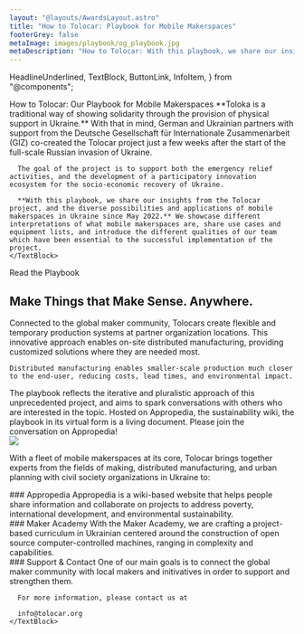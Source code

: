 ```yaml
---
layout: "@layouts/AwardsLayout.astro"
title: "How to Tolocar: Playbook for Mobile Makerspaces"
footerGrey: false
metaImage: images/playbook/og_playbook.jpg
metaDescription: "How to Tolocar: With this playbook, we share our insights from the Tolocar project, and the diverse possibilities and applications of mobile makerspaces in Ukraine since May 2022."
---
```


  HeadlineUnderlined,
  TextBlock,
  ButtonLink,
  InfoItem,
} from "@components";


<WideCard
  bg={3}
  className="mt-20 md:mt-32 !px-0"
  centerImage="images/playbook/playbook.svg"
  centerImageClasses="w-full relative -top-32"
/>
<div class="bg-neutral-50 w-full -mt-48 pt-48">
  <div class="container-width grid grid-cols-1 md:grid-cols-12 gap-8 mt-8 mb-20 md:mt-20 bg-neutral-50 lg:!px-0">
    <HeadlineUnderlined variant={11} className="pt-10 pb-8 sm:py-0 col-span-5">
      How to Tolocar: Our Playbook for Mobile Makerspaces
    </HeadlineUnderlined>
    <TextBlock className="col-span-6">
      **Toloka is a traditional way of showing solidarity through the provision of physical support in Ukraine.** With that in mind, German and Ukrainian partners with support from the Deutsche Gesellschaft für Internationale Zusammenarbeit (GIZ) co-created the Tolocar project just a few weeks after the start of the full-scale Russian invasion of Ukraine. 

      The goal of the project is to support both the emergency relief activities, and the development of a participatory innovation ecosystem for the socio-economic recovery of Ukraine.

      **With this playbook, we share our insights from the Tolocar project, and the diverse possibilities and applications of mobile makerspaces in Ukraine since May 2022.** We showcase different interpretations of what mobile makerspaces are, share use cases and equipment lists, and introduce the different qualities of our team which have been essential to the successful implementation of the project.
    </TextBlock>
  </div>
</div>


<div class="container-width grid grid-cols-12 p-0 md:pt-24">
  <HeadlineUnderlined large variant={12} className="pt-10 pb-8 sm:py-0 col-span-5 mb-10">Read the Playbook</HeadlineUnderlined>
  <object type="application/pdf" data="/playbook/HowToTolocar_Playbook_EN_ES.pdf" width="100%" height="800px" className="w-full md:col-span-12"></object>
</div>

<div class="container-width grid grid-cols-1 md:grid-cols-12 gap-8 py-8 md:py-24">
  <div class="col-span-1 md:col-span-12">
    <h2
      class="text-neutral-900 text-lg leading-6 lg:text-2xl lg:leading-7 font-aktiv font-semibold"
    >
      Make Things that Make Sense. Anywhere.
    </h2>
  </div>
  <TextBlock className="col-span-1 md:col-span-5">
    Connected to the global maker community, Tolocars create flexible and temporary production systems at partner organization locations. This innovative approach enables on-site distributed manufacturing, providing customized solutions where they are needed most.

    Distributed manufacturing enables smaller-scale production much closer to the end-user, reducing costs, lead times, and environmental impact.
  </TextBlock>
  <div className="col-span-1 md:col-span-5">
    <TextBlock>
      The playbook reflects the iterative and pluralistic approach of this unprecedented project, and aims to spark conversations with others who are interested in the topic. Hosted on Appropedia, the sustainability wiki, the playbook in its virtual form is a living document. Please join the conversation on Appropedia!
    </TextBlock>
    <ButtonLink
      target={"https://www.appropedia.org/Tolocar_Playbook"}
      className={"mt-8"}
      caption={"Playbook on Appropedia"}
      variant={"dark"}
      newTab={true}
    />
  </div>
</div>

<div class="bg-tolo-green w-full text-white">
  <div class="container-width grid grid-cols-1 md:grid-cols-12 gap-x-16 gap-y-2 md:gap-y-24 py-8 md:py-24">
    <div class="col-span-1 md:col-span-5 flex items-center justify-center">
      <img src="images/award/submit-ideas.svg" className="col-span-12 w-full" />
    </div>
    <div class="col-span-1 md:col-span-7 font-semibold font-aktiv text-2xl">
      <p class="mb-8">With a fleet of mobile makerspaces at its core, Tolocar
        brings together experts from the fields of making, distributed
        manufacturing, and urban planning with civil society
        organizations in Ukraine to:</p>
    </div>
    <div class="col-span-1 md:col-span-12 grid grid-cols-1 md:grid-cols-3 gap-8">
      <InfoItem
        description="Harness Ukraine's digital innovation capacity to meet urgent humanitarian needs"
        icon="lightbulb"
        className="col-span-1"
      />
      <InfoItem
        description="Support both new and existing stationary makerspaces"
        icon="truck"
        className="col-span-1"
      />
      <InfoItem
        description="Expand the reach of Ukrainian makers by connecting them to national, regional, and global maker networks"
        icon="users"
        className="col-span-1"
      />
      <InfoItem
        description="Strengthen decentralized production systems at partner locations, such as displaced businesses, makerspaces or community workshops"
        icon="gear"
        className="col-span-1"
      />
      <InfoItem
        description="Develop the capacities of Ukrainian makers and makerspace managers"
        icon="screwdriver-wrench"
        className="col-span-1"
      />
    </div>
  </div>
</div>

<div class="bg-neutral-50 w-full">
  <div class="container-width grid grid-cols-1 md:grid-cols-12 py-8 md:py-24 gap-8">
    <TextBlock className="col-span-1 md:col-span-4">
      ### Appropedia
      Appropedia is a wiki-based website that helps people share information and collaborate on projects to address poverty, international development, and environmental sustainability.
      <br/><LinkNewTab caption="www.appropedia.org" href="https://www.appropedia.org" />
    </TextBlock>
    <TextBlock className="col-span-1 md:col-span-4">
      ### Maker Academy
      With the Maker Academy, we are crafting a project-based curriculum in Ukrainian centered around the construction of open source computer-controlled machines, ranging in complexity and capabilities.
      <br/><LinkNewTab caption="tolocar.org/en/academy" href="https://tolocar.org/en/academy" />
    </TextBlock>
    <TextBlock className="col-span-1 md:col-span-4">
      ### Support & Contact
      One of our main goals is to connect the global maker community with local makers and initivatives in order to support and strengthen them. 

      For more information, please contact us at 

      info@tolocar.org
    </TextBlock>
  </div>
</div>
